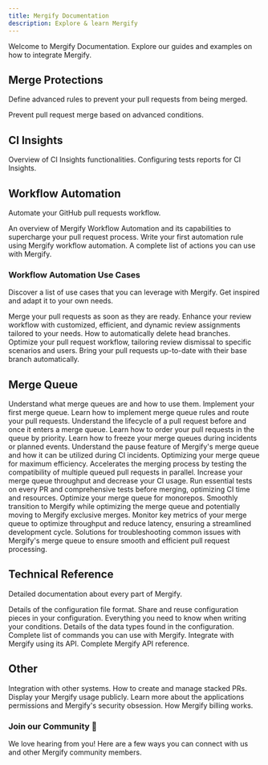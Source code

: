 ```yaml
---
title: Mergify Documentation
description: Explore & learn Mergify
---
```



Welcome to Mergify Documentation. 
Explore our guides and examples on how to integrate Mergify.

## Merge Protections

Define advanced rules to prevent your pull requests from being merged.

<DocsetGrid>
  <Docset
    title="Enabling Merge Protections"
    path="/merge-protections"
    icon={FaUserShield}
  >
    Prevent pull request merge based on advanced conditions.
  </Docset>
</DocsetGrid>

## CI Insights

<DocsetGrid>
  <Docset
    title="Using CI Insights"
    path="/ci-insights"
    icon={MdOutlineLightbulb}
  >
    Overview of CI Insights functionalities.
  </Docset>
  <Docset
    title="Configuring Test Frameworks"
    path="/ci-insights/#test-framework-configuration"
    icon={GrTest}
  >
    Configuring tests reports for CI Insights.
  </Docset>

</DocsetGrid>

## Workflow Automation

Automate your GitHub pull requests workflow.

<DocsetGrid>
  <Docset
    title="Introducing Workflow Automation"
    path="/workflow"
    icon={BsRobot}
  >
    An overview of Mergify Workflow Automation and its capabilities to supercharge your pull request process.
  </Docset>
  <Docset
    title="Writing Your First Rule"
    path="/workflow/writing-your-first-rule"
    icon={BiRuler}
  >
    Write your first automation rule using Mergify workflow automation.
  </Docset>
  <Docset
    title="Actions"
    path="/workflow/actions"
    icon={BsRocket}
  >
    A complete list of actions you can use with Mergify.
  </Docset>
</DocsetGrid>

### Workflow Automation Use Cases

Discover a list of use cases that you can leverage with Mergify. Get inspired
and adapt it to your own needs.

<DocsetGrid>
  <Docset
    title="Automatic Merge"
    path="/workflow/automerge"
    icon={GoGitMerge}
  >
    Merge your pull requests as soon as they are ready.
  </Docset>
  <Docset
    title="Request Reviews"
    path="/workflow/request-reviews"
    icon={GoCodeReview}
  >
    Enhance your review workflow with customized, efficient, and dynamic review assignments tailored to your needs.
  </Docset>
  <Docset
    title="Delete Head Branches"
    path="/workflow/delete-head-branches"
    icon={BiCut}
  >
    How to automatically delete head branches.
  </Docset>
  <Docset
    title="Dismiss Reviews"
    path="/workflow/dismiss-reviews"
    icon={IoIosRemoveCircleOutline}
  >
    Optimize your pull request workflow, tailoring review dismissal to specific scenarios and users.
  </Docset>
  <Docset
    title="Rebasing Pull Requests"
    path="/workflow/rebase"
    icon={TbGitBranch}
  >
    Bring your pull requests up-to-date with their base branch automatically.
  </Docset>
</DocsetGrid>

## Merge Queue

<DocsetGrid>
  <Docset
    title="Introduction to Merge Queues"
    path="/merge-queue"
    icon={FaRegLightbulb}
  >
    Understand what merge queues are and how to use them.
  </Docset>
  <Docset
    title="Setting Up Your First Merge Queue"
    path="/merge-queue/setup"
    icon={FaGear}
  >
    Implement your first merge queue.
  </Docset>
  <Docset
    title="Using Queue Rules"
    path="/merge-queue/rules"
    icon={BiSolidCoinStack}
  >
    Learn how to implement merge queue rules and route your pull requests.
  </Docset>
  <Docset
    title="Pull Request Lifecycle"
    path="/merge-queue/lifecycle"
    icon={SlRefresh}
  >
    Understand the lifecycle of a pull request before and once it enters a merge queue.
  </Docset>
  <Docset
    title="Using Priorities"
    path="/merge-queue/priority"
    icon={FaTrafficLight}
  >
    Learn how to order your pull requests in the queue by priority.
  </Docset>
  <Docset
    title="Freeze"
    path="/merge-queue/freeze"
    icon={FaSnowflake}
  >
    Learn how to freeze your merge queues during incidents or planned events.
  </Docset>
  <Docset
    title="Pause"
    path="/merge-queue/pause"
    icon={FaRegCirclePause}
  >
    Understand the pause feature of Mergify's merge queue and how it can be utilized during CI incidents.
  </Docset>
  <Docset
    title="Performance"
    path="/merge-queue/performance"
    icon={SlSpeedometer}
  >
    Optimizing your merge queue for maximum efficiency.
  </Docset>
  <Docset
    title="Parallel Checks"
    path="/merge-queue/parallel-checks"
    icon={TiFlowParallel}
  >
    Accelerates the merging process by testing the compatibility of multiple queued pull requests in parallel.
  </Docset>
  <Docset
    title="Batches"
    path="/merge-queue/batches"
    icon={TbPackages}
  >
    Increase your merge queue throughput and decrease your CI usage.
  </Docset>
  <Docset
    title="Two-Step CI"
    path="/merge-queue/two-step"
    icon={FaStairs}
  >
    Run essential tests on every PR and comprehensive tests before merging, optimizing CI time and resources.
  </Docset>
  <Docset
    title="Partitions"
    path="/merge-queue/partitions"
    icon={AiOutlinePartition}
  >
    Optimize your merge queue for monorepos.
  </Docset>
  <Docset
    title="Deployment"
    path="/merge-queue/deploy"
    icon={AiOutlineDeploymentUnit}
  >
    Smoothly transition to Mergify while optimizing the merge queue and potentially moving to Mergify exclusive merges.
  </Docset>
  <Docset
    title="Monitoring"
    path="/merge-queue/monitoring"
    icon={MdMonitorHeart}
  >
    Monitor key metrics of your merge queue to optimize throughput and reduce
    latency, ensuring a streamlined development cycle.
  </Docset>
  <Docset
    title="Troubleshooting"
    path="/merge-queue/troubleshooting"
    icon={FaBug}
  >
    Solutions for troubleshooting common issues with Mergify's merge queue to
    ensure smooth and efficient pull request processing.
  </Docset>
</DocsetGrid>

## Technical Reference

Detailed documentation about every part of Mergify.

<DocsetGrid>
  <Docset
    title="Configuration File Format"
    path="/configuration/file-format"
    icon={AiOutlineFile}
  >
    Details of the configuration file format.
  </Docset>
  <Docset
    title="Sharing Configuration"
    path="/configuration/sharing"
    icon={LiaShareAltSolid}
  >
    Share and reuse configuration pieces in your configuration.
  </Docset>
  <Docset
    title="Conditions"
    path="/configuration/conditions"
    icon={BsPatchQuestion}
  >
    Everything you need to know when writing your conditions.
  </Docset>
  <Docset
    title="Configuration Data Types"
    path="/configuration/data-types"
    icon={FiType}
  >
    Details of the data types found in the configuration.
  </Docset>
 <Docset
    title="Commands"
    path="/commands"
    icon={BsCommand}
  >
    Complete list of commands you can use with Mergify.
  </Docset>
  <Docset
    title="API Usage"
    path="/api-usage"
    icon={AiOutlineApi}
  >
    Integrate with Mergify using its API.
  </Docset>
  <Docset
    title="API Reference"
    path="/api"
    icon={FaRegListAlt}
  >
   Complete Mergify API reference.
  </Docset>
</DocsetGrid>

## Other

<DocsetGrid>
 <Docset
    title="Integrations"
    path="/integrations"
    icon={BsPlugin}
  >
    Integration with other systems.
  </Docset>
  <Docset
    title="Stacks"
    path="/stacks"
    icon={BsStack}
  >
    How to create and manage stacked PRs.
  </Docset>
  <Docset
    title="Badge"
    path="/badge"
    icon={BiBadgeCheck}
  >
    Display your Mergify usage publicly.
  </Docset>
  <Docset
    title="Security"
    path="/security"
    icon={FaShieldAlt}
  >
    Learn more about the applications permissions and Mergify's security obsession.
  </Docset>
  <Docset
    title="Billing"
    path="/billing"
    icon={FaMoneyBill1}
  >
    How Mergify billing works.
  </Docset>
</DocsetGrid>

<div style={{
  display: 'flex', 
  flexDirection: 'column', 
  justifyContent: 'center', 
  paddingTop: '16px', 
  gap: '16px', 
  textAlign: 'center', 
  margin: '0 auto', 
  maxWidth: '50%',
  marginTop: '24px'
}}>

### Join our Community 💬

We love hearing from you! Here are a few ways you can connect with us and other Mergify community members.

<div style={{display: 'flex', justifyContent: 'center', gap: '8px'}}>
  <CommunityButton
    href="https://github.com/Mergifyio/mergify/discussions"
    icon={SiGithub}
  />
  <CommunityButton
    href="https://www.youtube.com/@mergifyio"
    icon={SiYoutube}
  />
  <CommunityButton
    href="https://slack.mergify.com"
    icon={SiSlack}
  />
  <CommunityButton
    href="https://x.com/mergifyio"
    icon={SiX}
  />
  <CommunityButton
    href="https://www.linkedin.com/company/mergify/"
    icon={SiLinkedin}
  />
</div>

</div>

